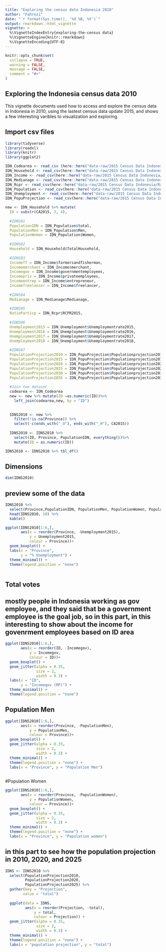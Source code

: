 ```yaml
---
title: "Exploring the census data Indonesia 2010"
author: "Fahrozi" 
date: "`r format(Sys.time(), '%d %B, %Y')`"
output: rmarkdown::html_vignette
vignette: >
  %\VignetteIndexEntry{exploring-the-census data}
  %\VignetteEngine{knitr::rmarkdown}
  %\VignetteEncoding{UTF-8}
---
```


```r
knitr::opts_chunk$set(
  collapse = TRUE,
  warning = FALSE,
  message = FALSE,
  comment = "#>"
)
```

## Exploring the Indonesia census data 2010

This vignette documents used how to access and explore the census data in Indonesia in 2010, using the lastest census data update 2015, and shows a few interesting varibles to visualization and exploring.

##

## Import csv files

```r
library(tidyverse)
library(readxl)
library(knitr)
library(ggplot2)

IDN_Codearea <- read_csv (here::here("data-raw/2015 Census Data Indonesia/Code Area.csv"))
IDN_Household <- read_csv(here::here("data-raw/2015 Census Data Indonesia/Household 2015.csv"))
IDN_Income <- read_csv(here::here("data-raw/2015 Census Data Indonesia/Income based on type of jobs.csv"))
IDN_Medianage <- read_csv(here::here("data-raw/2015 Census Data Indonesia/Median age female married.csv"))
IDN_Rcpr <- read_csv(here::here("data-raw/2015 Census Data Indonesia/Ratio of Crude Participation Rate in univ 2015.csv"))
IDN_Population <- read_csv(here::here("data-raw/2015 Census Data Indonesia/TotalPopulation.csv"))
IDN_Unemployment <- read_csv(here::here("data-raw/2015 Census Data Indonesia/Unemployment rate.csv"))
IDN_PopuProjection <- read_csv(here::here("data-raw/2015 Census Data Indonesia/indo_12  population projection 2015.csv"))

new <- IDN_Household %>% mutate(
  ID = substr(CA2015, 3, 4),
  
  #IDNS01
  PopulationIDN = IDN_Population$total,
  PopulationMen = IDN_Population$Men,
  PopulationWomen = IDN_Population$Women,
  
  #IDNS02
  Household = IDN_Household$TotalHousehold,
  
  #IDNS03
  Incomeff = IDN_Income$farmersandfisherman,
  Incomemerchant = IDN_Income$merchant,
  Incomegov = IDN_Income$governmentemployees,
  Incomepriv = IDN_Income$privateemployees,
  Incomeentrep = IDN_Income$entrepreneur,
  Incomefreelancer = IDN_Income$freelancer,
  
  #IDNS04
  Medianage = IDN_Medianage$Medianage,
  
  #IDNS05
  RatioParticp = IDN_Rcpr$RCPR2015,
  
  #IDNS06
  Unemployment2015 = IDN_Unemployment$Unemploymentrate2015,
  Unemployment2016 = IDN_Unemployment$Unemploymentrate2016,
  Unemployment2017 = IDN_Unemployment$Unemploymentrate2017,
  Unemployment2018 = IDN_Unemployment$Unemploymentrate2018,
  
  #IDNS07
  PopulationProjection2010 = IDN_PopuProjection$Populationprojection2010,
  PopulationProjection2015 = IDN_PopuProjection$Populationprojection2015,
  PopulationProjection2020 = IDN_PopuProjection$Populationprojection2020,
  PopulationProjection2025 = IDN_PopuProjection$Populationprojection2025,
  PopulationProjection2030 = IDN_PopuProjection$Populationprojection2030,
  PopulationProjection2035 = IDN_PopuProjection$Populationprojection2035)
  
  #Join two dataset
  codearea <- IDN_Codearea
  new <- new %>% mutate(ID =as.numeric(ID))%>%
    left_join(codearea,new, by = "ID")
    
  
  IDNS2010 <- new %>%
    filter(!is.na(Province)) %>%
    select(-c(ends_with("_U"), ends_with("_H"), CA2015))
    
  IDNS2010 <- IDNS2010 %>%
    select(ID, Province, PopulationIDN, everything())%>%
    mutate(ID = as.numeric(ID))

IDNS2010 <- IDNS2010 %>% tbl_df()
```

## Dimensions

``` r
dim(IDNS2010)
```

## preview some of the data

```r
IDNS2010 %>%
  select(Province,PopulationIDN, PopulationMen, PopulationWomen, PopulationProjection2010, PopulationProjection2035, Incomegov, Medianage, Unemployment2015) %>%
  head(IDNS2010, 10) %>%
  kable()
```

```r
ggplot(IDNS2010[1:6,],
       aes(x = reorder(Province, -Unemployment2015),
           y = Unemployment2015,
           colour = Province))+
  geom_boxplot() +
  labs(x = "Province",
       y = "% Unemployment") +
  theme_minimal() +
  theme(legend.position = "none")
  
```

## Total votes
## mostly people in Indonesia working as gov employee, and they said that be a government employee is the goal job, so in this part, in this interesting to show about the income for govenrment employees based on ID area

```r
ggplot(IDNS2010[1:6,],
       aes(x = reorder(ID, -Incomegov),
           y = Incomegov,
           colour = ID))+
  geom_boxplot() +
  geom_jitter(alpha = 0.35,
              size = 2,
              width = 0.3) +
  labs(x = "ID",
       y = "Incomegov (RP)") +
  theme_minimal() +
  theme(legend.position = "none")
```

## Population Men

```r
ggplot(IDNS2010[1:6,],
       aes(x = reorder(Province, -PopulationMen),
           y = PopulationMen,
           colour = Province))+
  geom_boxplot() +
  geom_jitter(alpha = 0.35,
              size = 2,
              width = 0.3) +
  theme_minimal() +
  theme(legend.position = "none") +
  labs(x = "Province", y = "Population Men") 
  
```
#Population Women

```r
ggplot(IDNS2010[1:6,],
       aes(x = reorder(Province, -PopulationWomen),
           y = PopulationWomen,
           colour = Province))+
  geom_boxplot() +
  geom_jitter(alpha = 0.35,
              size = 2,
              width = 0.3) +
  theme_minimal() +
  theme(legend.position = "none") +
  labs(x = "Province", y = "Population women")
```

## in this part to see how the population projection in 2010, 2020, and 2025

```r

IDNS <- IDNS2010 %>%
  select(PopulationProjection2010, 
         PopulationProjection2020, 
         PopulationProjection2025) %>%
  gather(key = "Projection",
        value = "total") 
  
  ggplot(data = IDNS,
         aes(x = reorder(Projection, -total),
             y = total,
             colour = Projection)) +
  geom_jitter(alpha = 0.35,
              size = 2,
              width = 0.3) +
  theme_minimal() +
  theme(legend.position = "none") +
  labs(x = "population projection", y = "total")
  
```



